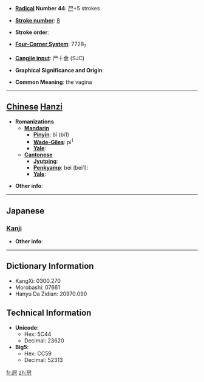 * '''[[Wiktionary:Chinese radical index| Radical]] Number 44''': [[Wiktionary:Chinese radical index 尸|尸]]+5 strokes

* '''[[Wiktionary:Chinese total strokes index|Stroke number]]''': [[Wiktionary:Chinese total strokes index 8|8]]

* '''Stroke order''': 

* '''[[Wiktionary:Chinese four corner index|Four-Corner System]]''': 7728<sub>7</sub>

* '''[[Wiktionary:Chinese Cangjie index|Cangjie input]]''': 尸十金 (SJC)

* '''Graphical Significance and Origin''': 

* '''Common Meaning''': the vagina

----

== [[Chinese]] [[Hanzi]] ==

* '''Romanizations'''
** '''[[Mandarin]]'''
*** '''[[Pinyin]]''': bī (bi1)
*** '''[[Wade-Giles]]''': pi<sup>1</sup>
*** '''[[Yale]]''': 
** '''[[Cantonese]]'''
*** '''[[Jyutping]]''':
*** '''[[Penkyamp]]''': bei (bei1): 
*** '''[[Yale]]''': 

* '''Other info''': 

----

==Japanese==
===[[Kanji]]===
{{kanji|on readings=[[ひ]] (hi)|kun readings=}}

* '''Other info''':  

----

== Dictionary Information ==

* KangXi: 0300.270
* Morobashi: 07661
* Hanyu Da Zidian: 20970.090

== Technical Information ==

* '''Unicode''':
** Hex: 5C44
** Decimal: 23620
* '''Big5''':
** Hex: CC59
** Decimal: 52313

[[fr:屄]]
[[zh:屄]]